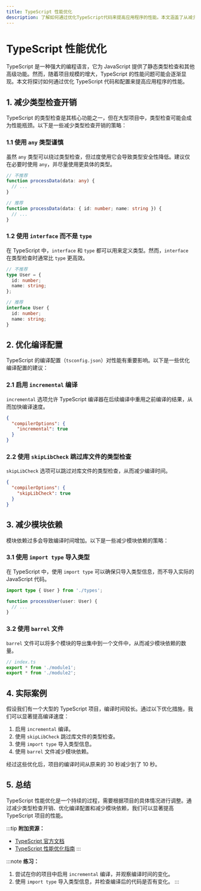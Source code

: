 ```yaml
---
title: TypeScript 性能优化
description: 了解如何通过优化TypeScript代码来提高应用程序的性能。本文涵盖了从减少类型检查开销到优化编译配置的多种策略。
---
```


# TypeScript 性能优化

TypeScript 是一种强大的编程语言，它为 JavaScript 提供了静态类型检查和其他高级功能。然而，随着项目规模的增大，TypeScript 的性能问题可能会逐渐显现。本文将探讨如何通过优化 TypeScript 代码和配置来提高应用程序的性能。

## 1. 减少类型检查开销

TypeScript 的类型检查是其核心功能之一，但在大型项目中，类型检查可能会成为性能瓶颈。以下是一些减少类型检查开销的策略：

### 1.1 使用 `any` 类型谨慎

虽然 `any` 类型可以绕过类型检查，但过度使用它会导致类型安全性降低。建议仅在必要时使用 `any`，并尽量使用更具体的类型。

```typescript
// 不推荐
function processData(data: any) {
  // ...
}

// 推荐
function processData(data: { id: number; name: string }) {
  // ...
}
```

### 1.2 使用 `interface` 而不是 `type`

在 TypeScript 中，`interface` 和 `type` 都可以用来定义类型。然而，`interface` 在类型检查时通常比 `type` 更高效。

```typescript
// 不推荐
type User = {
  id: number;
  name: string;
};

// 推荐
interface User {
  id: number;
  name: string;
}
```

## 2. 优化编译配置

TypeScript 的编译配置（`tsconfig.json`）对性能有重要影响。以下是一些优化编译配置的建议：

### 2.1 启用 `incremental` 编译

`incremental` 选项允许 TypeScript 编译器在后续编译中重用之前编译的结果，从而加快编译速度。

```json
{
  "compilerOptions": {
    "incremental": true
  }
}
```

### 2.2 使用 `skipLibCheck` 跳过库文件的类型检查

`skipLibCheck` 选项可以跳过对库文件的类型检查，从而减少编译时间。

```json
{
  "compilerOptions": {
    "skipLibCheck": true
  }
}
```

## 3. 减少模块依赖

模块依赖过多会导致编译时间增加。以下是一些减少模块依赖的策略：

### 3.1 使用 `import type` 导入类型

在 TypeScript 中，使用 `import type` 可以确保只导入类型信息，而不导入实际的 JavaScript 代码。

```typescript
import type { User } from './types';

function processUser(user: User) {
  // ...
}
```

### 3.2 使用 `barrel` 文件

`barrel` 文件可以将多个模块的导出集中到一个文件中，从而减少模块依赖的数量。

```typescript
// index.ts
export * from './module1';
export * from './module2';
```

## 4. 实际案例

假设我们有一个大型的 TypeScript 项目，编译时间较长。通过以下优化措施，我们可以显著提高编译速度：

1. 启用 `incremental` 编译。
2. 使用 `skipLibCheck` 跳过库文件的类型检查。
3. 使用 `import type` 导入类型信息。
4. 使用 `barrel` 文件减少模块依赖。

经过这些优化后，项目的编译时间从原来的 30 秒减少到了 10 秒。

## 5. 总结

TypeScript 性能优化是一个持续的过程，需要根据项目的具体情况进行调整。通过减少类型检查开销、优化编译配置和减少模块依赖，我们可以显著提高 TypeScript 项目的性能。

:::tip
**附加资源：**
- [TypeScript 官方文档](https://www.typescriptlang.org/docs/)
- [TypeScript 性能优化指南](https://github.com/microsoft/TypeScript/wiki/Performance)
:::

:::note
**练习：**
1. 尝试在你的项目中启用 `incremental` 编译，并观察编译时间的变化。
2. 使用 `import type` 导入类型信息，并检查编译后的代码是否有变化。
:::
